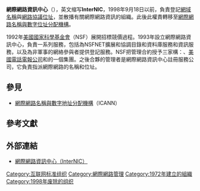 {{expand language|1=en|page=InterNIC|time=2020-01-10T01:24:15+00:00}}
{{noteTA
|G1=IT
|T=zh-cn:互联网络信息中心; zh-hk:網際網路資訊中心; zh-sg:網際網路資訊中心; zh-tw:網際網路資訊中心;
|1=zh-cn:互联网络信息中心; zh-hk:網際網路資訊中心; zh-sg:網際網路資訊中心; zh-tw:網際網路資訊中心;
}}
'''網際網路資訊中心'''（{{lang-en|Internet Network Information Center}}），英文缩写'''InterNIC'''，1998年9月18日以前，負責登記[[網域名稱|網域名稱]]與[[IP位址|網路協議位址]]，並散播有關網際網路資訊的組織。此後此權責轉移至[[網際網路名稱與數字位址分配機構|網際網路名稱與數字位址分配機構]]。

1992年[[美國國家科學基金會|美國國家科學基金會]]（NSF）展開招標競價過程。1993年設立網際網路資訊中心，負責一系列服務，包括為NSFNET擴展和協調目錄和資料庫服務和資訊服務，以及為非軍事的網絡參與者提供登記服務。NSF把管理合約授予三家構：{{link-en|通用原子能公司|General Atomics}}、[[美國電話電報公司|美國電話電報公司]]和{{link-en|Network Solutions|Network Solutions|Network Solutions Inc.}}的一個集團。之後合夥的管理者是網際網路資訊中心註冊服務公司，它負責指派網際網路的名稱和位址。{{r|電腦字典}}

==參見==
* [[網際網路名稱與數字地址分配機構|網際網路名稱與數字地址分配機構]]（ICANN）

==參考文獻==
{{reflist|refs=
<ref name="電腦字典">{{cite book | language =zh  | author = Microsoft press | coauthors =  | title = 微軟電腦字典第五版 | url =  | date =2002-10  | location =  | publisher = 文魁資訊股份有限公司 | id = | isbn = 957-466-655-7  | pages = I-33 }}</ref>

}}

==外部連結==
*[http://www.internic.net/ 網際網路資訊中心（InterNIC）] {{Wayback|url=http://www.internic.net/ |date=19961019020238 }}

[[Category:互联网标准组织|Category:互联网标准组织]]
[[Category:網際網路管理|Category:網際網路管理]]
[[Category:1972年建立的組織|Category:1972年建立的組織]]
[[Category:1998年废除的组织|Category:1998年废除的组织]]